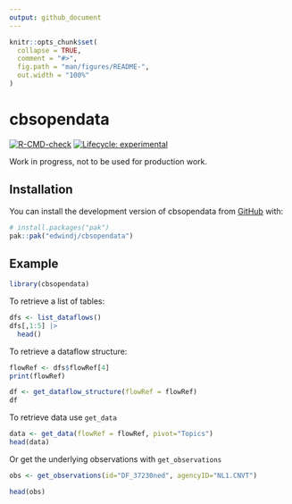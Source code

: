 ```yaml
---
output: github_document
---
```


<!-- README.md is generated from README.Rmd. Please edit that file -->

```r
knitr::opts_chunk$set(
  collapse = TRUE,
  comment = "#>",
  fig.path = "man/figures/README-",
  out.width = "100%"
)
```

# cbsopendata

<!-- badges: start -->
[![R-CMD-check](https://github.com/edwindj/cbsopendata/actions/workflows/R-CMD-check.yaml/badge.svg)](https://github.com/edwindj/cbsopendata/actions/workflows/R-CMD-check.yaml)
[![Lifecycle: experimental](https://img.shields.io/badge/lifecycle-experimental-orange.svg)](https://lifecycle.r-lib.org/articles/stages.html#experimental)
<!-- badges: end -->

Work in progress, not to be used for production work.

## Installation

You can install the development version of cbsopendata from [GitHub](https://github.com/) with:

``` r
# install.packages("pak")
pak::pak("edwindj/cbsopendata")
```

## Example


```r
library(cbsopendata)
```

To retrieve a list of tables:


```r
dfs <- list_dataflows()
dfs[,1:5] |> 
  head()
```

To retrieve a dataflow structure:

```r
flowRef <- dfs$flowRef[4]
print(flowRef)

df <- get_dataflow_structure(flowRef = flowRef)
df
```

To retrieve data use `get_data`

```r
data <- get_data(flowRef = flowRef, pivot="Topics")
head(data)
```

Or get the underlying observations with `get_observations`

```r
obs <- get_observations(id="DF_37230ned", agencyID="NL1.CNVT")
```

```r
head(obs)
```


